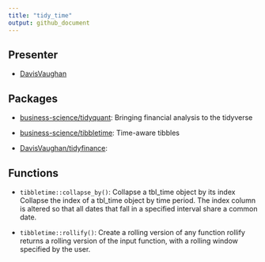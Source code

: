 ```yaml
---
title: "tidy_time"
output: github_document
---
```


## Presenter

+ [DavisVaughan](https://github.com/)

## Packages

+ [business-science/tidyquant](https://github.com/business-science/tidyquant): 
            Bringing financial analysis to the tidyverse
          

+ [business-science/tibbletime](https://github.com/business-science/tibbletime): 
            Time-aware tibbles
          

+ [DavisVaughan/tidyfinance](https://github.com/DavisVaughan/tidyfinance): 

## Functions

+ `tibbletime::collapse_by()`: Collapse a tbl_time object by its index Collapse the index of a tbl_time object by time period. The index column
is altered so that all dates that fall in a specified interval share a
common date.


+ `tibbletime::rollify()`: Create a rolling version of any function rollify returns a rolling version of the input function, with a
rolling window specified by the user.

